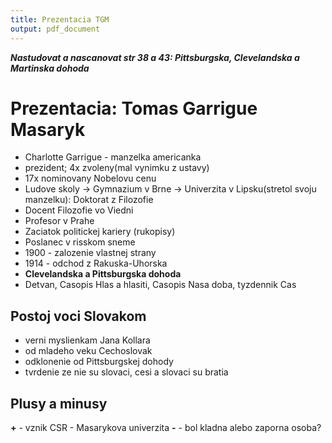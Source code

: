 ```yaml
---
title: Prezentacia TGM
output: pdf_document
---
```


***Nastudovat a nascanovat str 38 a 43: Pittsburgska, Clevelandska a Martinska dohoda***

# Prezentacia: Tomas Garrigue Masaryk

- Charlotte Garrigue - manzelka americanka 
- prezident; 4x zvoleny(mal vynimku z ustavy)
- 17x nominovany Nobelovu cenu
- Ludove skoly -> Gymnazium v Brne -> Univerzita v Lipsku(stretol svoju manzelku): Doktorat z Filozofie
- Docent Filozofie vo Viedni
- Profesor v Prahe
- Zaciatok politickej kariery (rukopisy)
- Poslanec v risskom sneme
- 1900 - zalozenie vlastnej strany
- 1914 - odchod z Rakuska-Uhorska
- **Clevelandska a Pittsburgska dohoda**
- Detvan, Casopis Hlas a hlasiti, Casopis Nasa doba, tyzdennik Cas

## Postoj voci Slovakom

- verni myslienkam Jana Kollara
- od mladeho veku Cechoslovak
- odklonenie od Pittsburgskej dohody
- tvrdenie ze nie su slovaci, cesi a slovaci su bratia

## Plusy a minusy
**+**
- vznik CSR
- Masarykova univerzita
**-**
- bol kladna alebo zaporna osoba?
